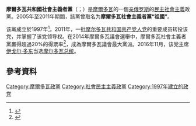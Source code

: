 '''摩爾多瓦共和國社會主義者黨'''（{{lang-ro|Partidul Socialiştilor din Republica Moldova}}；{{lang-ru|Партия социалистов Республики Молдова}}）是[[摩爾多瓦|摩爾多瓦]]的一個[[親俄|亲俄罗斯]]的[[民主社會主義|民主社會主義]]政黨。2005年至2011年期間，該黨曾取名为'''摩爾多瓦社會主義者黨“祖國”'''。

该黨成立於1997年<ref>{{cite web|url=http://www.e-democracy.md/parties/psmpr/|title=Partidul Socialiştilor din Republica Moldova (PSRM)|accessdate=25 February 2015|author=|date=|publisher=Asociaţia pentru Democraţie Participativă “ADEPT|language=ro|archive-date=2019-06-20|archive-url=https://web.archive.org/web/20190620121617/http://www.e-democracy.md/parties/psmpr/|dead-url=no}}</ref>。2011年，一批[[摩尔多瓦共和国共产党人党|摩尔多瓦共和国共产党人党]]的重要成员转投该党，并掌握了该党领导权。在2014年摩爾多瓦議會選舉中，摩爾多瓦社會主義者黨贏得超過20%的得票率<ref name="wolframnordsieck">{{cite web|url=http://www.parties-and-elections.eu/moldova.html|title=Parties and Elections in Europe|author=Wolfram Nordsieck|publisher=|accessdate=25 February 2015|archive-date=2019-04-01|archive-url=https://web.archive.org/web/20190401030807/http://www.parties-and-elections.eu/moldova.html|dead-url=no}}</ref>，成為摩爾多瓦議會最大黨派。2016年11月，该党主席[[伊戈尔·多东|伊戈尔·多东]]当选[[摩尔多瓦总统|摩尔多瓦总统]]。

==參考資料==
{{reflist}}
{{摩尔多瓦政党}}
[[Category:摩爾多瓦政黨|Category:摩爾多瓦政黨]]
[[Category:社會民主主義政黨|Category:社會民主主義政黨]]
[[Category:1997年建立的政党|Category:1997年建立的政党]]